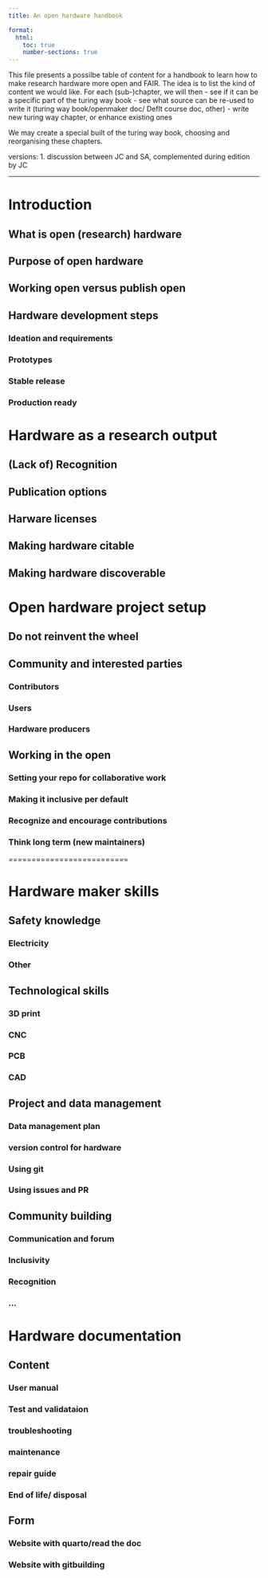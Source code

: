 ```yaml
---
title: An open hardware handbook

format: 
  html: 
    toc: true
    number-sections: true
---
```


This file presents a possilbe table of content for a handbook to learn how to make research hardware more open and FAIR.
The idea is to list the kind of content we would like.
For each (sub-)chapter, we will then - see if it can be a specific part of the turing way book - see what source can be re-used to write it (turing way book/openmaker doc/ Deflt course doc, other) - write new turing way chapter, or enhance existing ones

We may create a special built of the turing way book, choosing and reorganising these chapters.

versions: 1.
discussion between JC and SA, complemented during edition by JC

------------------------------------------------------------------------

# Introduction

## What is open (research) hardware

## Purpose of open hardware

## Working open versus publish open

## Hardware development steps

### Ideation and requirements

### Prototypes

### Stable release

### Production ready

# Hardware as a research output

## (Lack of) Recognition

## Publication options

## Harware licenses

## Making hardware citable

## Making hardware discoverable

# Open hardware project setup

## Do not reinvent the wheel

## Community and interested parties

### Contributors

### Users

### Hardware producers

## Working in the open

### Setting your repo for collaborative work

### Making it inclusive per default

### Recognize and encourage contributions

### Think long term (new maintainers)

==========================

# Hardware maker skills

## Safety knowledge

### Electricity

### Other

## Technological skills

### 3D print

### CNC

### PCB

### CAD

## Project and data management

### Data management plan

### version control for hardware

### Using git

### Using issues and PR

## Community building

### Communication and forum

### Inclusivity

### Recognition

### ...

# Hardware documentation

## Content

### User manual

### Test and validataion

### troubleshooting

### maintenance

### repair guide

### End of life/ disposal

## Form

### Website with quarto/read the doc

### Website with gitbuilding
